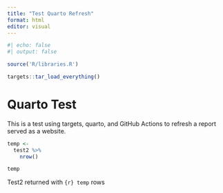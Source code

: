 ```yaml
---
title: "Test Quarto Refresh"
format: html
editor: visual
---
```


```r
#| echo: false
#| output: false

source('R/libraries.R')

targets::tar_load_everything()


```


# Quarto Test

This is a test using targets, quarto, and GitHub Actions to refresh a report served as a website.



```r
temp <- 
  test2 %>%
    nrow()

temp

```

Test2 returned with `{r} temp` rows